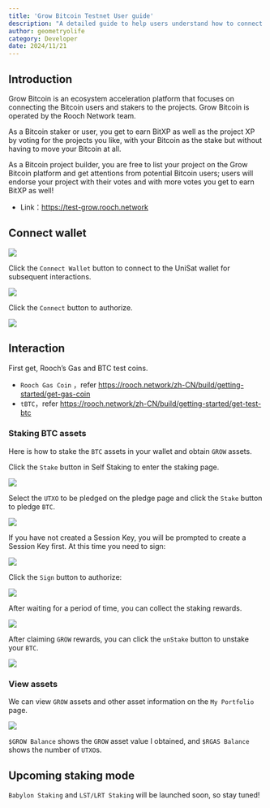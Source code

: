 ```yaml
---
title: 'Grow Bitcoin Testnet User guide'
description: "A detailed guide to help users understand how to connect their wallet, stake BTC assets, and earn GROW rewards on the Grow Bitcoin testnet."
author: geometryolife
category: Developer
date: 2024/11/21
---
```



<PostHeader />

## Introduction

Grow Bitcoin is an ecosystem acceleration platform that focuses on connecting the Bitcoin users and stakers to the projects. Grow Bitcoin is operated by the Rooch Network team.

As a Bitcoin staker or user, you get to earn BitXP as well as the project XP by voting for the projects you like, with your Bitcoin as the stake but without having to move your Bitcoin at all.

As a Bitcoin project builder, you are free to list your project on the Grow Bitcoin platform and get attentions from potential Bitcoin users; users will endorse your project with their votes and with more votes you get to earn BitXP as well!

- Link：https://test-grow.rooch.network

## Connect wallet

![](/blog/grow-bitcoin/grow-connect-wallet.png)

Click the `Connect Wallet` button to connect to the UniSat wallet for subsequent interactions.

![](/blog/grow-bitcoin/choose-unisat.png)

Click the `Connect` button to authorize.

![](/blog/grow-bitcoin/authorization.png)

## Interaction

First get, Rooch’s Gas and BTC test coins.

- `Rooch Gas Coin` ，refer https://rooch.network/zh-CN/build/getting-started/get-gas-coin
- `tBTC`，refer https://rooch.network/zh-CN/build/getting-started/get-test-btc

### Staking BTC assets

Here is how to stake the `BTC` assets in your wallet and obtain `GROW` assets.

Click the `Stake` button in Self Staking to enter the staking page.

![](/blog/grow-bitcoin/self-staking.png)

Select the `UTXO` to be pledged on the pledge page and click the `Stake` button to pledge `BTC`.

![](/blog/grow-bitcoin/self-staking-choose.png)

If you have not created a Session Key, you will be prompted to create a Session Key first. At this time you need to sign:

![](/blog/grow-bitcoin/create-session-key.png)

Click the `Sign` button to authorize:

![](/blog/grow-bitcoin/session-key-sign.png)

After waiting for a period of time, you can collect the staking rewards.

![](/blog/grow-bitcoin/claim.png)

After claiming `GROW` rewards, you can click the `unStake` button to unstake your `BTC`.

![](/blog/grow-bitcoin/unstake.png)

### View assets

We can view `GROW` assets and other asset information on the `My Portfolio` page.

![](/blog/grow-bitcoin/my-portfolio.png)

`$GROW Balance` shows the `GROW` asset value I obtained, and `$RGAS Balance` shows the number of `UTXO`s.

## Upcoming staking mode

`Babylon Staking` and `LST/LRT Staking` will be launched soon, so stay tuned!

